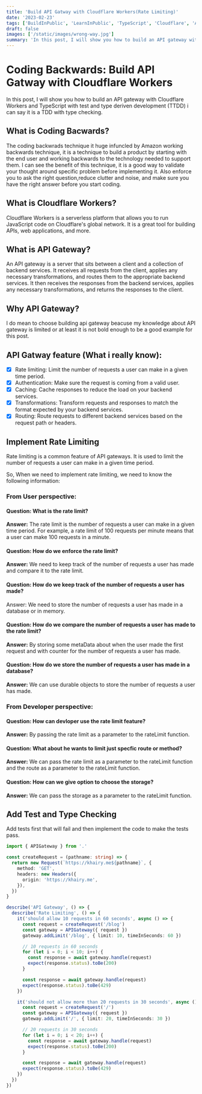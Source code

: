 ```yaml
---
title: 'Build API Gatway with Cloudflare Workers(Rate Limiting)'
date: '2023-02-23'
tags: ['BuildInPublic', 'LearnInPublic', 'TypeScript', 'Cloudflare', 'API']
draft: false
images: ['/static/images/wrong-way.jpg']
summary: 'In this post, I will show you how to build an API gateway with Cloudflare Workers and TypeScript with test and type deriven development.'
---
```


# Coding Backwards: Build API Gatway with Cloudflare Workers

In this post, I will show you how to build an API gateway with Cloudflare Workers and TypeScript with test and type deriven development (TTDD) i can say it is a TDD with type checking.

## What is Coding Bacwards?

The coding backwrads technique it huge infuncled by Amazon working backwards technique,
it is a technique to build a product by starting with the end user and working backwards to the technology needed to support them.
I can see the benefit of this technique, it is a good way to validate your thought around specific problem before implementing it.
Also enforce you to ask the right question,reduce clutter and noise, and make sure you have the right answer before you start coding.

## What is Cloudflare Workers?

Cloudflare Workers is a serverless platform that allows you to run JavaScript code on Cloudflare's global network. It is a great tool for building APIs, web applications, and more.

## What is API Gateway?

An API gateway is a server that sits between a client and a collection of backend services.
It receives all requests from the client, applies any necessary transformations, and routes them to the appropriate backend services.
It then receives the responses from the backend services, applies any necessary transformations, and returns the responses to the client.

## Why API Gateway?

I do mean to choose building api gateway beacuse my knowledge about API gateway is limited or at least it is not bold enough to be a good example for this post.

## API Gatway feature (What i really know):

- [x] Rate limiting: Limit the number of requests a user can make in a given time period.
- [x] Authentication: Make sure the request is coming from a valid user.
- [x] Caching: Cache responses to reduce the load on your backend services.
- [x] Transformations: Transform requests and responses to match the format expected by your backend services.
- [x] Routing: Route requests to different backend services based on the request path or headers.

## Implement Rate Limiting

Rate limiting is a common feature of API gateways. It is used to limit the number of requests a user can make in a given time period.

So, When we need to implement rate limiting, we need to know the following information:

### From User perspective:

#### Question: What is the rate limit?

**Answer:** The rate limit is the number of requests a user can make in a given time period.
For example, a rate limit of 100 requests per minute means that a user can make 100 requests in a minute.

#### Question: How do we enforce the rate limit?

**Answer:** We need to keep track of the number of requests a user has made and compare it to the rate limit.

#### Question: How do we keep track of the number of requests a user has made?

Answer: We need to store the number of requests a user has made in a database or in memory.

#### Question: How do we compare the number of requests a user has made to the rate limit?

**Answer:** By storing some metaData about when the user made the first request and with counter for the number of requests a user has made.

#### Question: How do we store the number of requests a user has made in a database?

**Answer:** We can use durable objects to store the number of requests a user has made.

### From Developer perspective:

#### Question: How can devloper use the rate limit feature?

**Answer:** By passing the rate limit as a parameter to the rateLimit function.

#### Question: What about he wants to limit just specfic route or method?

**Answer:** We can pass the rate limit as a parameter to the rateLimit function and the route as a parameter to the rateLimit function.

#### Question: How can we give option to choose the storage?

**Answer:** We can pass the storage as a parameter to the rateLimit function.

## Add Test and Type Checking

Add tests first that will fail and then implement the code to make the tests pass.

```ts
import { APIGateway } from '.'

const createRequest = (pathname: string) => {
  return new Request(`https://khairy.me${pathname}`, {
    method: 'GET',
    headers: new Headers({
      origin: 'https://khairy.me',
    }),
  })
}

describe('API Gateway', () => {
  describe('Rate Limiting', () => {
    it('should allow 10 requests in 60 seconds', async () => {
      const request = createRequest('/blog')
      const gateway = APIGateway({ request })
      gateway.addLimit('/blog', { limit: 10, timeInSeconds: 60 })

      // 10 requests in 60 seconds
      for (let i = 0; i < 10; i++) {
        const response = await gateway.handle(request)
        expect(response.status).toBe(200)
      }

      const response = await gateway.handle(request)
      expect(response.status).toBe(429)
    })

    it('should not allow more than 20 requests in 30 seconds', async () => {
      const request = createRequest('/')
      const gateway = APIGateway({ request })
      gateway.addLimit('/', { limit: 20, timeInSeconds: 30 })

      // 20 requests in 30 seconds
      for (let i = 0; i < 20; i++) {
        const response = await gateway.handle(request)
        expect(response.status).toBe(200)
      }

      const response = await gateway.handle(request)
      expect(response.status).toBe(429)
    })
  })
})
```
